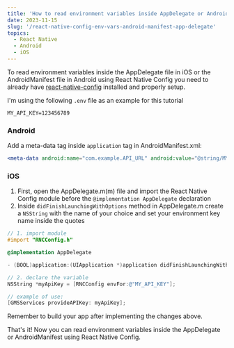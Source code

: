 ```yaml
---
title: 'How to read environment variables inside AppDelegate or AndroidManifest using React Native Config'
date: 2023-11-15
slug: '/react-native-config-env-vars-android-manifest-app-delegate'
topics:
  - React Native
  - Android
  - iOS
---
```


To read environment variables inside the AppDelegate file in iOS or the AndroidManifest file in Android using React Native Config you need to already have [react-native-config](https://www.npmjs.com/package/react-native-config?activeTab=readme) installed and properly setup.

I'm using the following `.env` file as an example for this tutorial

```
MY_API_KEY=123456789
```

### Android

Add a meta-data tag inside `application` tag in AndroidManifest.xml:

```jsx
<meta-data android:name="com.example.API_URL" android:value="@string/MY_API_KEY" />
```

### iOS

1. First, open the AppDelegate.m(m) file and import the React Native Config module before the `@implementation AppDelegate` declaration
2. Inside `didFinishLaunchingWithOptions` method in AppDelegate.m create a `NSString` with the name of your choice and set your environment key name inside the quotes

```objectivec
// 1. import module
#import "RNCConfig.h"

@implementation AppDelegate

- (BOOL)application:(UIApplication *)application didFinishLaunchingWithOptions:(NSDictionary *)launchOptions

// 2. declare the variable
NSString *myApiKey = [RNCConfig envFor:@"MY_API_KEY"];

// example of use:
[GMSServices provideAPIKey: myApiKey];
```

Remember to build your app after implementing the changes above.

That's it! Now you can read environment variables inside the AppDelegate or AndroidManifest using React Native Config.

